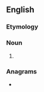 ==English==

===Etymology===
{{etyl|sa|en}}

===Noun===
{{en-noun|?}}

# {{n-g|A [[courtesy title]] for a [[woman]] in parts of southern [[India]]; [[Mrs]]}}

===Anagrams===
* {{anagrams|en|a=aiimrst|imartis|simitar}}